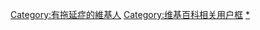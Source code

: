 {{Userbox
|border-c=black
|border-s=1
|id-c=#8f80e0
|id-fc=black
|id-s=12
|id=……
|info-c=#b5b1fe
|info-fc=black
|info-s=10
|info=這個用戶正受'''[[拖延症]]'''困扰。
}}<includeonly>[[Category:有拖延症的維基人]]</includeonly>
<noinclude>[[Category:维基百科相关用户框]]
[[Category:有拖延症的維基人|*]]</noinclude>